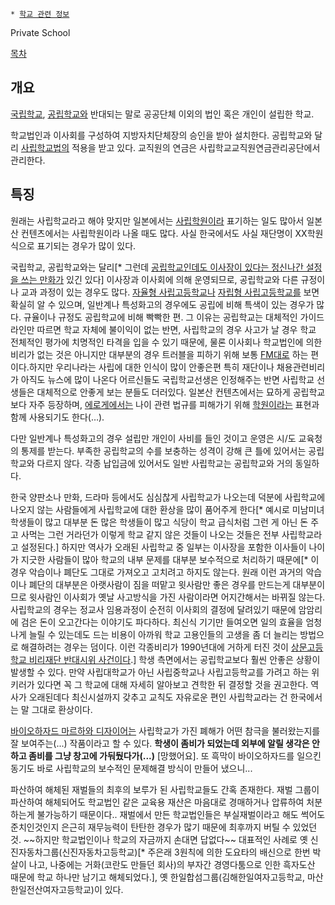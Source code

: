  * [[학교 관련 정보]]

Private School

[[목차]]
== 개요 ==
[[국립학교]], [[공립학교]]와 반대되는 말로 공공단체 이외의 법인 혹은 개인이 설립한 학교. 

학교법인과 이사회를 구성하여 지방자치단체장의 승인을 받아 설치한다. 공립학교와 달리 [[사립학교법]]의 적용을 받고 있다. 교직원의 연금은 사립학교교직원연금관리공단에서 관리한다.

== 특징 ==
원래는 사립학교라고 해야 맞지만 일본에서는 [[사립학원]]이라 표기하는 일도 많아서 일본산 컨텐츠에서는 사립학원이라 나올 때도 많다. 사실 한국에서도 사실 재단명이 XX학원 식으로 표기되는 경우가 많이 있다.

국립학교, 공립학교와는 달리[* 그런데 [[러브라이브|공립학교인데도 이사장이 있다는 정신나간 설정을 쓰는 만화]]가 있긴 있다] 이사장과 이사회에 의해 운영되므로, 공립학교와 다른 규정이나 교과 과정이 있는 경우도 많다. [[자율형 사립고등학교]]나 [[자립형 사립고등학교]]를 보면 확실히 알 수 있으며, 일반계나 특성화고의 경우에도 공립에 비해 특색이 있는 경우가 많다. 규율이나 규정도 공립학교에 비해 빡빡한 편. 그 이유는 공립학교는 대체적인 가이드라인만 따르면 학교 자체에 불이익이 없는 반면, 사립학교의 경우 사고가 날 경우 학교 전체적인 평가에 치명적인 타격을 입을 수 있기 때문에, 물론 이사회나 학교법인에 의한 비리가 없는 것은 아니지만 대부분의 경우 트러블을 피하기 위해 보통 [[FM]]대로 하는 편이다.하지만 우리나라는 사립에 대한 인식이 많이 안좋은편 특히 재단이나 채용관련비리가 아직도 뉴스에 많이 나온다 어르신들도 국립학교선생은 인정해주는 반면 사립학교 선생들은 대체적으로 안좋게 보는 분들도 더러있다. 
일본산 컨텐츠에서는 묘하게 공립학교보다 자주 등장하며, [[에로게]]에서는 나이 관련 법규를 피해가기 위해 [[학원]]이라는 표현과 함께 사용되기도 한다(…).

다만 일반계나 특성화고의 경우 설립만 개인이 사비를 들인 것이고 운영은 시/도 교육청의 통제를 받는다. 부족한 공립학교의 수를 보충하는 성격이 강해 큰 틀에 있어서는 공립학교와 다르지 않다. 각종 납입금에 있어서도 일반 사립학교는 공립학교와 거의 동일하다.

한국 양판소나 만화, 드라마 등에서도 심심찮게 사립학교가 나오는데 덕분에 사립학교에 나오지 않는 사람들에게 사립학교에 대한 환상을 많이 품어주게 한다[* 예시로 미남미녀 학생들이 많고 대부분 돈 많은 학생들이 많고 식당이 학교 급식처럼 그런 게 아닌 돈 주고 사먹는 그런 거라던가 이렇게 학교 같지 않은 것들이 나오는 것들은 전부 사립학교라고 설정된다.] 하지만 역사가 오래된 사립학교 중 일부는 이사장을 포함한 이사들이 나이가 지긋한 사람들이 많아 학교의 내부 문제를 대부분 보수적으로 처리하기 때문에[* 이 경우 악습이나 폐단도 그대로 가져오고 고치려고 하지도 않는다. 원래 이런 과거의 악습이나 폐단의 대부분은 아랫사람이 짐을 떠맡고 윗사람만 좋은 경우를 만드는게 대부분이므로 윗사람인 이사회가 옛날 사고방식을 가진 사람이라면 어지간해서는 바뀌질 않는다. 사립학교의 경우는 정교사 임용과정이 순전히 이사회의 결정에 달려있기 때문에 암암리에 검은 돈이 오고간다는 이야기도 파다하다. 최신식 기기만 들여오면 일의 효율을 엄청나게 늘릴 수 있는데도 드는 비용이 아까워 학교 고용인들의 고생을 좀 더 늘리는 방법으로 해결하려는 경우는 덤이다. 이런 각종비리가 1990년대에 거하게 터진 것이 [[상문고등학교 비리재단 반대시위 사건]]이다.] 학생 측면에서는 공립학교보다 훨씬 안좋은 상황이 발생할 수 있다. 만약 사립대학교가 아닌 사립중학교나 사립고등학교를 가려고 하는 위키러가 있다면 꼭 그 학교에 대해 자세히 알아보고 견학한 뒤 결정할 것을 권고한다. 역사가 오래된데다 최신시설까지 갖추고 교칙도 자유로운 편인 사립학교라는 건 한국에서는 말 그대로 환상이다.

[[바이오하자드 마르하와 디자이어]]는 사립학교가 가진 폐해가 어떤 참극을 불러왔는지를 잘 보여주는(...) 작품이라고 할 수 있다. '''학생이 좀비가 되었는데 외부에 알릴 생각은 안하고 좀비를 그냥 창고에 가둬뒀다가(...)''' [망했어요]. 또 흑막이 바이오하자드를 일으킨 동기도 바로 사립학교의 보수적인 문제해결 방식이 만들어 냈으니...

파산하여 해체된 재벌들의 최후의 보루가 된 사립학교들도 간혹 존재한다. 재벌 그룹이 파산하여 해체되어도 학교법인 같은 교육용 재산은 마음대로 경매하거나 압류하여 처분하는게 불가능하기 때문이다.. 재벌에서 만든 학교법인들은 부실재벌이라고 해도 썩어도 준치인것인지 은근히 재무능력이 탄탄한 경우가 많기 때문에 최후까지 버틸 수 있었던 것. ~~하지만 학교법인이나 학교의 자금까지 손대면 답없다~~ 대표적인 사례로 옛 신진자동차그룹(신진자동차고등학교)[* 주은래 3원칙에 의한 도요타의 배신으로 한번 박살이 나고, 나중에는 거화(코란도 만들던 회사)의 부자간 경영다툼으로 인한 흑자도산 때문에 학교 하나만 남기고 해체되었다.], 옛 한일합섬그룹(김해한일여자고등학교, 마산한일전산여자고등학교)이 있다.
